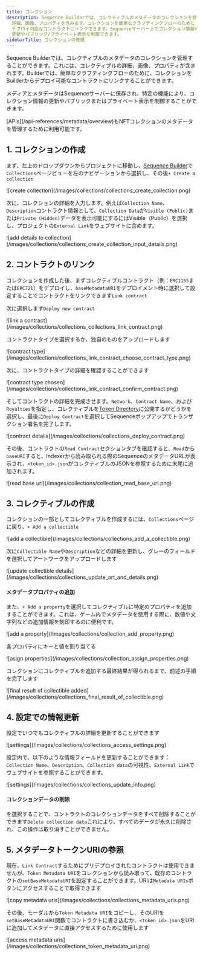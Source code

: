 ```yaml
---
title: コレクション
description: Sequence Builderでは、コレクティブルのメタデータのコレクションを管理できます。
  詳細、画像、プロパティを含みます。コレクションを簡単なクラフティングフローのために
  デプロイ可能なコントラクトにリンクできます。Sequenceサーバー上でコレクション情報の
  更新やパブリック/プライベート表示を制御できます。
sidebarTitle: コレクションの管理
---
```


Sequence Builderでは、コレクティブルのメタデータのコレクションを管理することができます。これには、コレクティブルの詳細、画像、プロパティが含まれます。Builderでは、簡単なクラフティングフローのために、コレクションをBuilderからデプロイ可能なコントラクトにリンクすることができます。

メディアとメタデータはSequenceサーバーに保存され、特定の機能により、コレクション情報の更新やパブリックまたはプライベート表示を制御することができます。

<Tip>
  [APIs](/api-references/metadata/overview)もNFTコレクションのメタデータを管理するために利用可能です。
</Tip>

## 1. コレクションの作成

まず、左上のドロップダウンからプロジェクトに移動し、[Sequence Builder](https://sequence.build)で`Collections`ページビューを左のナビゲーションから選択し、その後`+ Create a collection`

<Frame>
  ![create collection](/images/collections/collections_create_collection.png)
</Frame>

次に、コレクションの詳細を入力します。例えば`Collection Name`、`Description`コントラクト情報として、`Collection Data`が`Visible (Public)`または`Private (Hidden)`データを表示可能にするにはVisible（Public）を選択し、プロジェクトの`External Link`をウェブサイトに含めます。

<Frame>
  ![add details to collection](/images/collections/collections_create_collection_input_details.png)
</Frame>

## 2. コントラクトのリンク

コレクションを作成した後、まずコレクティブルコントラクト（例：`ERC1155`または`ERC721`）をデプロイし、`baseMetadataURI`をデプロイメント時に選択して設定することでコントラクトをリンクできます`Link contract`

次に選択します`Deploy new contract`

<Frame>
  ![link a contract](/images/collections/collections_collections_link_contract.png)
</Frame>

コントラクトタイプを選択するか、独自のものをアップロードします

<Frame>
  ![contract type](/images/collections/collections_link_contract_choose_contract_type.png)
</Frame>

次に、コントラクトタイプの詳細を確認することができます

<Frame>
  ![contract type chosen](/images/collections/collections_link_contract_confirm_contract.png)
</Frame>

そしてコントラクトの詳細を完成させます。`Network`、`Contract Name`、および`Royalties`を指定し、コレクティブルを[Token Directory](/api-references/indexer/examples/metadata-tips)に公開するかどうかを選択し、最後に`Deploy Contract`を選択してSequenceポップアップでトランザクション署名を完了します。

<Frame>
  ![contract details](/images/collections/collections_deploy_contract.png)
</Frame>

その後、コントラクトの`Read Contract`セクションタブを確認すると、`Read`から`baseURI`すると、Indexerから読み取られる際のSequenceのメタデータURLが表示され、`<token_id>.json`がコレクティブルのJSONを参照するために末尾に追加されます。

<Frame>
  ![read base uri](/images/collections/collection_read_base_uri.png)
</Frame>

## 3. コレクティブルの作成

コレクションの一部としてコレクティブルを作成するには、`Collections`ページに戻り、`+ Add a collectible`

<Frame>
  ![add a collectible](/images/collections/collections_add_a_collectible.png)
</Frame>

次に`Collectible Name`や`Description`などの詳細を更新し、グレーのフィールドを選択してアートワークをアップロードします

<Frame>
  ![update collectible details](/images/collections/collections_update_art_and_details.png)
</Frame>

#### メタデータプロパティの追加

また、`+ Add a property`を選択してコレクティブルに特定のプロパティを追加することができます。これは、ゲーム内でメタデータを使用する際に、数値や文字列などの追加情報を刻印するのに便利です。

<Frame>
  ![add a property](/images/collections/collection_add_property.png)
</Frame>

各プロパティにキーと値を割り当てる

<Frame>
  ![asign properties](/images/collections/collection_assign_properties.png)
</Frame>

コレクションにコレクティブルを追加する最終結果が得られるまで、前述の手順を完了します

<Frame>
  ![final result of collectible added](/images/collections/collections_final_result_of_collectible.png)
</Frame>

## 4. 設定での情報更新

設定でいつでもコレクティブルの詳細を更新することができます

<Frame>
  ![settings](/images/collections/collections_access_settings.png)
</Frame>

設定内で、以下のような情報フィールドを更新することができます：`Collection Name`、`Description`、`Collection data`の可視性、`External Link`でウェブサイトを参照することができます。

<Frame>
  ![settings](/images/collections/collections_update_info.png)
</Frame>

#### コレクションデータの削除

を選択することで、コントラクトのコレクションデータをすべて削除することができます`Delete collection data`これにより、すべてのデータが永久に削除され、この操作は取り消すことができません。

## 5. メタデータトークンURIの参照

現在、`Link Contract`するためにプリデプロイされたコントラクトは使用できませんが、`Token Metadata URI`をコレクションから読み取って、既存のコントラクトの`setBaseMetadataURI`を設定することができます。URIは`Metadata URIs`ボタンにアクセスすることで取得できます

<Frame>
  ![copy metadata uris](/images/collections/collections_metadata_uris.png)
</Frame>

その後、モーダルから`Token Metadata URI`をコピーし、そのURIを`setBaseMetadataURI`関数でコントラクトに書き込むか、`<token_id>.json`をURIに追加してメタデータに直接アクセスするために使用します

<Frame>
  ![access metadata uris](/images/collections/collections_token_metadata_uri.png)
</Frame>
